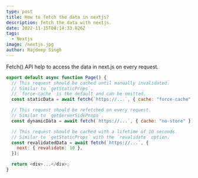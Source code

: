 ```yaml
---
type: post
title: How to fetch the data in nextjs?
description: fetch the data with nextjs.
date: 2022-11-15T08:14:33.826Z
tags:
  - Nextjs
image: /nextjs.jpg
author: Rajdeep Singh
---
```


Fetch() API help to access the data in next.js on every request.

```javascript
export default async function Page() {
  // This request should be cached until manually invalidated.
  // Similar to `getStaticProps`.
  // `force-cache` is the default and can be omitted.
  const staticData = await fetch(`https://...`, { cache: "force-cache" });

  // This request should be refetched on every request.
  // Similar to `getServerSideProps`.
  const dynamicData = await fetch(`https://...`, { cache: "no-store" });

  // This request should be cached with a lifetime of 10 seconds.
  // Similar to `getStaticProps` with the `revalidate` option.
  const revalidatedData = await fetch(`https://...`, {
    next: { revalidate: 10 },
  });

  return <div>...</div>;
}
```
